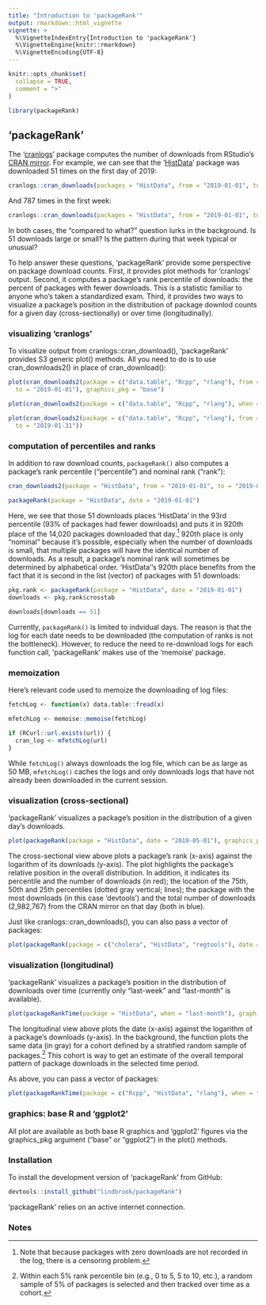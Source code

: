```yaml
---
title: "Introduction to 'packageRank'"
output: rmarkdown::html_vignette
vignette: >
  %\VignetteIndexEntry{Introduction to 'packageRank'}
  %\VignetteEngine{knitr::rmarkdown}
  %\VignetteEncoding{UTF-8}
---
```


```r
knitr::opts_chunk$set(
  collapse = TRUE,
  comment = ">"
)
```

```r
library(packageRank)
```

## ‘packageRank’

The '[cranlogs](https://cran.r-project.org/package=cranlogs)' package computes the number of downloads from RStudio's [CRAN mirror](http://cran-logs.rstudio.com). For example, we can see that the '[HistData](https://cran.r-project.org/package=HistData)' package was downloaded 51 times on the first day of 2019:

```r
cranlogs::cran_downloads(packages = "HistData", from = "2019-01-01", to = "2019-01-01")
```

And 787 times in the first week:

```r
cranlogs::cran_downloads(packages = "HistData", from = "2019-01-01", to = "2019-01-07")
```

In both cases, the "compared to what?" question lurks in the background. Is 51 downloads large or small? Is the pattern during that week typical or unusual?

To help answer these questions, 'packageRank' provide some perspective on package download counts. First, it provides plot methods for 'cranlogs' output. Second, it computes a package's rank percentile of downloads: the percent of packages with fewer downloads. This is a statistic familiar to anyone who's taken a standardized exam. Third, it provides two ways to visualize a package's position in the  distribution of package downlod counts for a given day (cross-sectionally) or over time (longitudinally).

### visualizing 'cranlogs'

To visualize output from cranlogs::cran_download(), 'packageRank' provides S3 generic plot() methods. All you need to do is to use cran_downloads2() in place of cran_download():

```r
plot(cran_downloads2(package = c("data.table", "Rcpp", "rlang"), from = "2019-01-01",
  to = "2019-01-01"), graphics_pkg = "base")
```

```r
plot(cran_downloads2(package = c("data.table", "Rcpp", "rlang"), when = "last-month"))
```

```r
plot(cran_downloads2(package = c("data.table", "Rcpp", "rlang"), from = "2019-01-01",
  to = "2019-01-31"))
```

### computation of percentiles and ranks

In addition to raw download counts, `packageRank()` also computes a package's rank percentile ("percentile") and nominal rank ("rank"):

```r
cran_downloads2(package = "HistData", from = "2019-01-01", to = "2019-01-01")

packageRank(package = "HistData", date = "2019-01-01")
```

Here, we see that those 51 downloads places 'HistData' in the 93rd percentile (93% of packages had fewer downloads) and puts it in 920th place of the 14,020 packages downloaded that day.^[Note that because packages with zero downloads are not recorded in the log, there is a censoring problem.] 920th place is only "nominal" because it's possible, especially when the number of downloads is small, that multiple packages will have the identical number of downloads. As a result, a package's nominal rank will sometimes be determined by alphabetical order. 'HistData''s 920th place benefits from the fact that it is second in the list (vector) of packages with 51 downloads:

```r
pkg.rank <- packageRank(package = "HistData", date = "2019-01-01")
downloads <- pkg.rank$crosstab

downloads[downloads == 51]
```

Currently, `packageRank()` is limited to indvidual days. The reason is that the log for each date needs to be downloaded (the computation of ranks is not the bottleneck). However, to reduce the need to re-download logs for each function call, 'packageRank' makes use of the 'memoise' package.

### memoization

Here's relevant code used to memoize the downloading of log files:

```r
fetchLog <- function(x) data.table::fread(x)

mfetchLog <- memoise::memoise(fetchLog)

if (RCurl::url.exists(url)) {
  cran_log <- mfetchLog(url)
}
```

While `fetchLog()` always downloads the log file, which can be as large as 50 MB, `mfetchLog()` caches the logs and only downloads logs that have not already been downloaded in the current session.

### visualization (cross-sectional)

‘packageRank’ visualizes a package's position in the distribution of a given day's downloads.

```r
plot(packageRank(package = "HistData", date = "2019-05-01"), graphics_pkg = "base")
```

The cross-sectional view above plots a package's rank (x-axis) against the logarithm of its downloads (y-axis). The plot highlights the package's relative position in the overall distribution. In addition, it indicates its percentile and the number of downloads (in red);  the location of the 75th, 50th and 25th percentiles (dotted gray vertical; lines); the package with the most downloads (in this case 'devtools') and the total number of downloads (2,982,767) from the CRAN mirror on that day (both in blue).

Just like cranlogs::cran_downloads(), you can also pass a vector of packages:

```r
plot(packageRank(package = c("cholera", "HistData", "regtools"), date = "2019-05-01"))
```

### visualization (longitudinal)

‘packageRank’ visualizes a package's position in the distribution of downloads over time (currently only "last-week" and "last-month" is available).

```r
plot(packageRankTime(package = "HistData", when = "last-month"), graphics_pkg = "base")
```
The longitudinal view above plots the date (x-axis) against the logarithm of a package's downloads (y-axis). In the background, the function plots the same data (in gray) for a cohort defined by a stratified random sample of packages.^[Within each 5% rank percentile bin (e.g., 0 to 5, 5 to 10, etc.), a random sample of 5% of packages is selected and then tracked over time as a cohort.] This cohort is way to get an estimate of the overall temporal pattern of package downloads in the selected time period.

As above, you can pass a vector of packages:

```r
plot(packageRankTime(package = c("Rcpp", "HistData", "rlang"), when = "last-month"))
```

### graphics: base R and 'ggplot2'

All plot are available as both base R graphics and 'ggplot2' figures via the graphics_pkg argument ("base" or "ggplot2") in the plot() methods.


### Installation

To install the development version of 'packageRank' from GitHub:

```r
devtools::install_github("lindbrook/packageRank")
```

'packageRank' relies on an active internet connection.

### Notes
